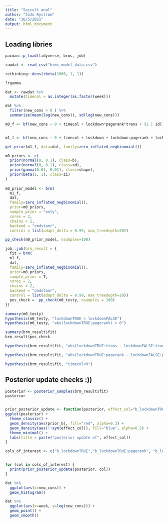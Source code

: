 ```yaml
---
title: "Soccult anal"
author: "JoJo Rystrøm"
date: "16/5/2021"
output: html_document
---
```


## Loading libries
```r
pacman::p_load(tidyverse, brms, job)
```

```r
rawdat <- read_csv("brms_model_data.csv")
```

```r
rethinking::dens(rbeta(1000, 1, 1))

?rgamma
```


```r
dat <- rawdat %>% 
  mutate(timecol = as.integer(as.factor(week)))

dat %>% 
  filter(new_cons > 0 ) %>% 
  summarise(mean(log(new_cons)), sd(log(new_cons)))

m0_f <- bf(new_cons ~ 0 + timecol + lockdown*pagerank*trans + (1 | id))


m1_f <- bf(new_cons ~ 0 + timecol + lockdown + lockdown:pagerank + lockdown:trans + (1 | id))

get_prior(m1_f, data=dat, family=zero_inflated_negbinomial())

m0_priors <- c(
  prior(normal(0, 0.1), class=b), 
  prior(normal(0, 0.1), class=sd), 
  prior(gamma(0.01, 0.01), class=shape),
  prior(beta(1, 1), class=zi)
)
 
m0_prior_model <- brm(
  m1_f,
  dat,
  family=zero_inflated_negbinomial(),
  prior=m0_priors,
  sample_prior = "only",
  cores = 2,
  chains = 2,
  backend = "cmdstanr", 
  control = list(adapt_delta = 0.99, max_treedepth=20))

pp_check(m0_prior_model, nsamples=100)

job::job(brm_result = {
  fit = brm(
  m1_f,
  dat,
  family=zero_inflated_negbinomial(),
  prior=m0_priors,
  sample_prior = T,
  cores = 2,
  chains = 2,
  backend = "cmdstanr", 
  control = list(adapt_delta = 0.99, max_treedepth=20))
  pos_check =  pp_check(m0_testy, nsamples = 100)
})

summary(m0_testy)
hypothesis(m0_testy, "lockdownTRUE < lockdownFALSE")
hypothesis(m0_testy, "abs(lockdownTRUE:pagerank) > 0")
```

```r
summary(brm_result$fit)
brm_result$pos_check

hypothesis(brm_result$fit, "abs(lockdownTRUE:trans - lockdownFALSE:trans) > 0")

hypothesis(brm_result$fit, "abs(lockdownTRUE:pagerank - lockdownFALSE:pagerank) > 0")

hypothesis(brm_result$fit, "timecol<0")

```
## Posterior update checks :)) 
```r
posterior <- posterior_samples(brm_result$fit)
posterior


prior_posterior_update <- function(posterior, effect_col="b_lockdownTRUE") {
ggplot(posterior) +
  theme_classic() +
  geom_density(aes(prior_b), fill="red", alpha=0.3) +
  geom_density(aes(!!sym(effect_col)), fill="blue", alpha=0.5) + 
  theme_minimal() + 
  labs(title = paste("posterior update of", effect_col))
}

cols_of_interest <- c("b_lockdownTRUE","b_lockdownTRUE:pagerank", "b_lockdownTRUE:trans", "b_lockdownFALSE:trans", "b_lockdownFALSE:pagerank") 


for (col in cols_of_interest) {
  print(prior_posterior_update(posterior, col))
}
```



```r
dat %>% 
  ggplot(aes(x=new_cons)) + 
  geom_histogram()

dat %>% 
  ggplot(aes(x=week, y=log(new_cons))) + 
  geom_point() + 
  geom_smooth()
```
